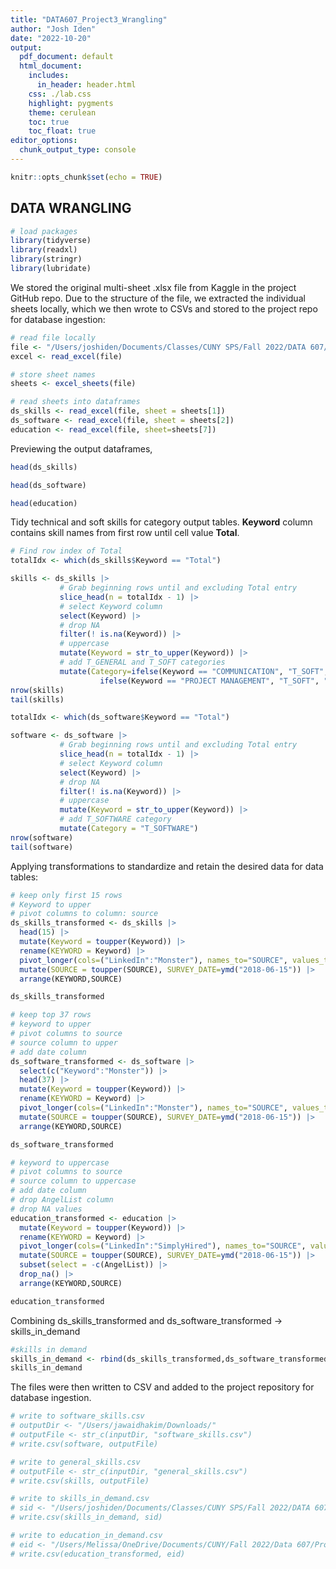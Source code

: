 ```yaml
---
title: "DATA607_Project3_Wrangling"
author: "Josh Iden"
date: "2022-10-20"
output:
  pdf_document: default
  html_document:
    includes:
      in_header: header.html
    css: ./lab.css
    highlight: pygments
    theme: cerulean
    toc: true
    toc_float: true
editor_options: 
  chunk_output_type: console
---
```


```r
knitr::opts_chunk$set(echo = TRUE)
```

## DATA WRANGLING

```r
# load packages
library(tidyverse)
library(readxl)
library(stringr)
library(lubridate)
```

We stored the original multi-sheet .xlsx file from Kaggle in the project GitHub repo. Due to the structure of the file, we extracted the individual sheets locally, which we then wrote to CSVs and stored to the project repo for database ingestion:

```r
# read file locally 
file <- "/Users/joshiden/Documents/Classes/CUNY SPS/Fall 2022/DATA 607/Projects/Project 3/Data Science Career Terms.xlsx"
excel <- read_excel(file)

# store sheet names
sheets <- excel_sheets(file)

# read sheets into dataframes
ds_skills <- read_excel(file, sheet = sheets[1])
ds_software <- read_excel(file, sheet = sheets[2])
education <- read_excel(file, sheet=sheets[7])
```

Previewing the output dataframes,

```r
head(ds_skills)
```

```r
head(ds_software)
```

```r
head(education)
```

Tidy technical and soft skills for category output tables. **Keyword** column contains skill names from first row until cell value **Total**.

```r
# Find row index of Total
totalIdx <- which(ds_skills$Keyword == "Total")

skills <- ds_skills |> 
           # Grab beginning rows until and excluding Total entry
           slice_head(n = totalIdx - 1) |>
           # select Keyword column
           select(Keyword) |>
           # drop NA
           filter(! is.na(Keyword)) |>
           # uppercase
           mutate(Keyword = str_to_upper(Keyword)) |>
           # add T_GENERAL and T_SOFT categories
           mutate(Category=ifelse(Keyword == "COMMUNICATION", "T_SOFT", 
                    ifelse(Keyword == "PROJECT MANAGEMENT", "T_SOFT", "T_GENERAL")))
nrow(skills)
tail(skills)
```

```r
totalIdx <- which(ds_software$Keyword == "Total")

software <- ds_software |> 
           # Grab beginning rows until and excluding Total entry
           slice_head(n = totalIdx - 1) |> 
           # select Keyword column
           select(Keyword) |>
           # drop NA
           filter(! is.na(Keyword)) |>
           # uppercase
           mutate(Keyword = str_to_upper(Keyword)) |>
           # add T_SOFTWARE category
           mutate(Category = "T_SOFTWARE")
nrow(software)
tail(software)
```

Applying transformations to standardize and retain the desired data for data tables:

```r
# keep only first 15 rows
# Keyword to upper
# pivot columns to column: source
ds_skills_transformed <- ds_skills |>
  head(15) |>
  mutate(Keyword = toupper(Keyword)) |>
  rename(KEYWORD = Keyword) |>
  pivot_longer(cols=("LinkedIn":"Monster"), names_to="SOURCE", values_to="COUNT") |>
  mutate(SOURCE = toupper(SOURCE), SURVEY_DATE=ymd("2018-06-15")) |>
  arrange(KEYWORD,SOURCE)

ds_skills_transformed
```

```r
# keep top 37 rows
# keyword to upper
# pivot columns to source
# source column to upper
# add date column
ds_software_transformed <- ds_software |>
  select(c("Keyword":"Monster")) |>
  head(37) |>
  mutate(Keyword = toupper(Keyword)) |>
  rename(KEYWORD = Keyword) |>
  pivot_longer(cols=("LinkedIn":"Monster"), names_to="SOURCE", values_to="COUNT") |>
  mutate(SOURCE = toupper(SOURCE), SURVEY_DATE=ymd("2018-06-15")) |>
  arrange(KEYWORD,SOURCE)

ds_software_transformed
```

```r
# keyword to uppercase
# pivot columns to source
# source column to uppercase
# add date column
# drop AngelList column
# drop NA values
education_transformed <- education |>
  mutate(Keyword = toupper(Keyword)) |>
  rename(KEYWORD = Keyword) |>
  pivot_longer(cols=("LinkedIn":"SimplyHired"), names_to="SOURCE", values_to="COUNT") |>
  mutate(SOURCE = toupper(SOURCE), SURVEY_DATE=ymd("2018-06-15")) |>
  subset(select = -c(AngelList)) |>
  drop_na() |>
  arrange(KEYWORD,SOURCE)

education_transformed
```

Combining ds_skills_transformed and ds_software_transformed -\> skills_in_demand

```r
#skills in demand
skills_in_demand <- rbind(ds_skills_transformed,ds_software_transformed)
skills_in_demand
```

The files were then written to CSV and added to the project repository for database ingestion.

```r
# write to software_skills.csv
# outputDir <- "/Users/jawaidhakim/Downloads/"
# outputFile <- str_c(inputDir, "software_skills.csv")
# write.csv(software, outputFile)

# write to general_skills.csv
# outputFile <- str_c(inputDir, "general_skills.csv")
# write.csv(skills, outputFile)

# write to skills_in_demand.csv
# sid <- "/Users/joshiden/Documents/Classes/CUNY SPS/Fall 2022/DATA 607/Projects/skills_in_demand.csv"
# write.csv(skills_in_demand, sid)

# write to education_in_demand.csv
# eid <- "/Users/Melissa/OneDrive/Documents/CUNY/Fall 2022/Data 607/Project 3/education_in_demand.csv"
# write.csv(education_transformed, eid)
```
